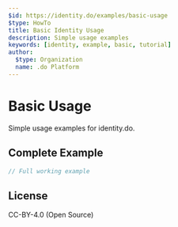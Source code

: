 ```yaml
---
$id: https://identity.do/examples/basic-usage
$type: HowTo
title: Basic Identity Usage
description: Simple usage examples
keywords: [identity, example, basic, tutorial]
author:
  $type: Organization
  name: .do Platform
---
```


# Basic Usage

Simple usage examples for identity.do.

## Complete Example

```typescript
// Full working example
```

## License

CC-BY-4.0 (Open Source)
